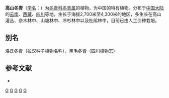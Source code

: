 {{Speciesbox 
| genus = Ilex
| species = rockii
| authority = [[胡秀英|S. Y. Hu]]
}}

'''高山冬青'''（[[学名|学名]]：{{lang|la|''Ilex rockii''}}）为[[冬青科|冬青科]][[冬青属|冬青属]]的植物，为中国的特有植物。分布于[[中国大陆|中国大陆]]的[[云南|云南]]、[[西藏|西藏]]、[[四川|四川]]等地，生长于海拔2,700米至4,300米的地区，多生长在高山灌丛、杂木林中、山坡林中、冷杉林中以及杜鹃林中，目前已由人工引种栽培。

== 别名 ==
洛氏冬青（拉汉种子植物名称），黑毛冬青（四川植物志）

== 参考文献 ==
<div class="references-small">
* {{cite web| url =http://www.bioinfo.cn/db05/KmzwSpecies.php?action=view&id=13979| title =高山冬青| work =《中国高等植物数据库全库》| publisher =中国科学院微生物研究所| author =昆明植物研究所| accessdate =2009-02-24| deadurl =yes| archiveurl =https://web.archive.org/web/20160305030232/http://www.bioinfo.cn/db05/KmzwSpecies.php?action=view&id=13979| archivedate =2016-03-05}}
</div>
{{Taxonbar|from=Q15227881}}

[[Category:冬青属|G]]
[[Category:中國特有植物|G]]
[[Category:云南植物|G]]
[[Category:西藏植物|G]]
[[Category:四川植物|G]]